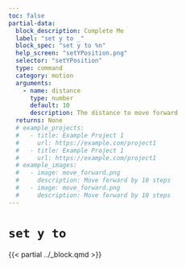 ```yaml
---
toc: false
partial-data:
  block_description: Complete Me
  label: "set y to _"
  block_spec: "set y to %n"
  help_screen: "setYPosition.png"
  selector: "setYPosition"
  type: command
  category: motion
  arguments:
    - name: distance
      type: number
      default: 10
      description: The distance to move forward
  returns: None
  # example_projects:
  #   - title: Example Project 1
  #     url: https://example.com/project1
  #   - title: Example Project 1
  #     url: https://example.com/project1
  # example_images:
  #   - image: move_forward.png
  #     description: Move forward by 10 steps
  #   - image: move_forward.png
  #     description: Move forward by 10 steps
---
```


# `set y to` { .unnumbered }

{{< partial ../_block.qmd >}}
